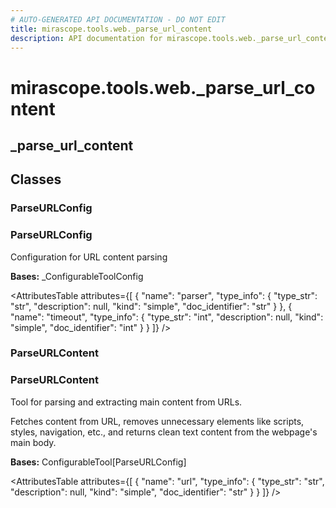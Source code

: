 ```yaml
---
# AUTO-GENERATED API DOCUMENTATION - DO NOT EDIT
title: mirascope.tools.web._parse_url_content
description: API documentation for mirascope.tools.web._parse_url_content
---
```


# mirascope.tools.web._parse_url_content

## <ApiType type="Module" module="mirascope.tools.web._parse_url_content" path="tools/web/parse_url_content" symbolName="_parse_url_content" /> _parse_url_content

## Classes

### ParseURLConfig

### <ApiType type="Class" module="mirascope.tools.web._parse_url_content" path="tools/web/parse_url_content" symbolName="ParseURLConfig" /> ParseURLConfig

Configuration for URL content parsing

**Bases:** _ConfigurableToolConfig

<AttributesTable
  attributes={[
  {
    "name": "parser",
    "type_info": {
      "type_str": "str",
      "description": null,
      "kind": "simple",
      "doc_identifier": "str"
    }
  },
  {
    "name": "timeout",
    "type_info": {
      "type_str": "int",
      "description": null,
      "kind": "simple",
      "doc_identifier": "int"
    }
  }
]}
/>


### ParseURLContent

### <ApiType type="Class" module="mirascope.tools.web._parse_url_content" path="tools/web/parse_url_content" symbolName="ParseURLContent" /> ParseURLContent

Tool for parsing and extracting main content from URLs.

Fetches content from URL, removes unnecessary elements like scripts, styles, navigation, etc.,
and returns clean text content from the webpage's main body.

**Bases:** ConfigurableTool[ParseURLConfig]

<AttributesTable
  attributes={[
  {
    "name": "url",
    "type_info": {
      "type_str": "str",
      "description": null,
      "kind": "simple",
      "doc_identifier": "str"
    }
  }
]}
/>



